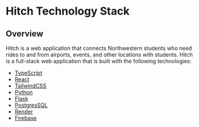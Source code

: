 # Hitch Technology Stack

## Overview

Hitch is a web application that connects Northwestern students who need rides to and from airports, events, and other locations with students. Hitch is a full-stack web application that is built with the following technologies: 

- [TypeScript](https://www.typescriptlang.org/)
- [React](https://react.dev/)
- [TailwindCSS](https://tailwindcss.com/)
- [Python](https://www.python.org/)
- [Flask](https://flask.palletsprojects.com/en/3.0.x/)
- [PostgresSQL](https://www.postgresql.org/)
- [Render](https://dashboard.render.com/)
- [Firebase](https://firebase.google.com/)
